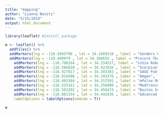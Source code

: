 ```yaml
---
title: "mapping"
author: "Lianna Novitz"
date: "5/15/2018"
output: html_document
---
```


```r
library(leaflet) #install package
```

```r
m <- leaflet() %>%
  addTiles() %>%
  addMarkers(lng = -118.5945790 , lat = 34.1889210 , label = "Senders Communications Group", labelOptions = labelOptions(noHide = T)) %>%
  addMarkers(lng = -119.490979 , lat = 34.384655 , label = "Procore Technologies", labelOptions = labelOptions(noHide = T)) %>%
    addMarkers(lng = -118.798264 , lat = 34.154527, label = "inVia Robotics", labelOptions = labelOptions(noHide = T)) %>%
    addMarkers(lng = -118.586820 , lat = 34.422016 , label = "Scorpion", labelOptions = labelOptions(noHide = T)) %>%
    addMarkers(lng = -118.927817 , lat = 34.203383 , label = "SAGE Publishing", labelOptions = labelOptions(noHide = T)) %>%
    addMarkers(lng = -118.919498 , lat = 34.192376 , label = "Amgen", labelOptions = labelOptions(noHide = T)) %>%
    addMarkers(lng = -118.493384 , lat = 34.157591 , label = "mPulse Mobile", labelOptions = labelOptions(noHide = T)) %>%
    addMarkers(lng = -118.525161 , lat = 34.256909 , label = "Medtronic", labelOptions = labelOptions(noHide = T)) %>%
    addMarkers(lng = -118.583282 , lat = 34.456474 , label = "Boston Scientific Corporation", labelOptions = labelOptions(noHide = T)) %>%
    addMarkers(lng = -118.601154 , lat = 34.442436 , label = "Advanced Bionics",
    labelOptions = labelOptions(noHide = T))

m
```


